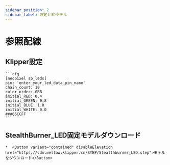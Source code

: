 ```yaml
---
sidebar_position: 2
sidebar_label: 設定と3Dモデル
---
```


# 参照配線

## Klipper設定

    ```cfg
    [neopixel sb_leds]
    pin: 'enter_your_led_data_pin_name'
    chain_count: 10
    color_order: GRB
    initial_RED: 0.4
    initial_GREEN: 0.8
    initial_BLUE: 1.0
    initial_WHITE: 0.0
    ###66CCFF
    ```

## StealthBurner_LED固定モデルダウンロード

    *  <Button variant="contained" disableElevation href="https://cdn.mellow.klipper.cn/STEP/Stealthburner_LED.step">モデルをダウンロード</Button>